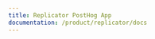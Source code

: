 ```yaml
---
title: Replicator PostHog App
documentation: /product/replicator/docs
---
```


<Section
    divider={false}
    title="Replicate your PostHog event stream to another PostHog instance."
    size="full"
    cols={3}
>

</Section>

<Documentation />